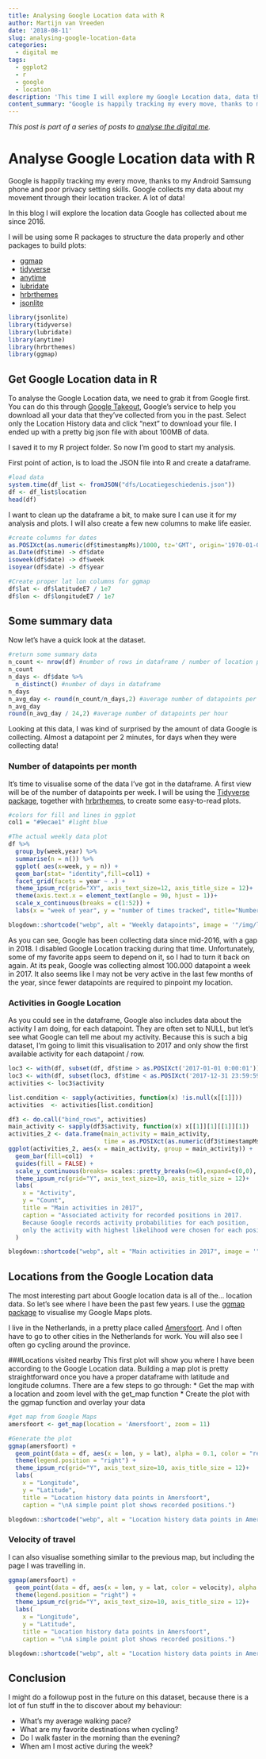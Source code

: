 ```yaml
---
title: Analysing Google Location data with R
author: Martijn van Vreeden
date: '2018-08-11'
slug: analysing-google-location-data
categories:
  - digital me
tags:
  - ggplot2
  - r
  - google
  - location
description: 'This time I will explore my Google Location data, data that Google is collecting from my devices' 
content_summary: "Google is happily tracking my every move, thanks to my Android Samsung phone and poor privacy setting skills. Google collects my data about my movement through their location tracker. A lot of data! In this blog I will explore the location data Google has collected about me since 2016."
---
```

_This post is part of a series of posts to [analyse the digital me](/meet-the-digital-me/)._

# Analyse Google Location data with R
Google is happily tracking my every move, thanks to my Android Samsung phone and poor privacy setting skills. Google collects my data about my movement through their location tracker. A lot of data!

In this blog I will explore the location data Google has collected about me since 2016.

I will be using some R packages to structure the data properly and other packages to build plots:

* [ggmap](https://cran.r-project.org/web/packages/ggmap/index.html)
* [tidyverse](https://cran.r-project.org/web/packages/tidyverse/index.html)
* [anytime](https://cran.r-project.org/web/packages/anytime/index.html)
* [lubridate](https://cran.r-project.org/web/packages/lubridate/index.html)
* [hrbrthemes](https://cran.r-project.org/web/packages/hrbrthemes/index.html)
* [jsonlite](https://cran.r-project.org/web/packages/jsonlite/index.html)

```r
library(jsonlite)
library(tidyverse)
library(lubridate)
library(anytime)
library(hrbrthemes)
library(ggmap)
```

## Get Google Location data in R
To analyse the Google Location data, we need to grab it from Google first. You can do this through [Google Takeout](https://takeout.google.com/settings/takeout), Google's service to help you download all your data that they've collected from you in the past. Select only the Location History data and click "next" to download your file. I ended up with a pretty big json file with about 100MB of data.

I saved it to my R project folder. So now I'm good to start my analysis.

First point of action, is to load the JSON file into R and create a dataframe.

```r
#load data
system.time(df_list <- fromJSON("dfs/Locatiegeschiedenis.json"))
df <- df_list$location
head(df)
```

I want to clean up the dataframe a bit, to make sure I can use it for my analysis and plots. I will also create a few new columns to make life easier.

```r
#create columns for dates
as.POSIXct(as.numeric(df$timestampMs)/1000, tz='GMT', origin='1970-01-01') -> df$time
as.Date(df$time) -> df$date
isoweek(df$date) -> df$week
isoyear(df$date) -> df$year

#Create proper lat lon columns for ggmap
df$lat <- df$latitudeE7 / 1e7
df$lon <- df$longitudeE7 / 1e7
```

## Some summary data
Now let's have a quick look at the dataset.

```r
#return some summary data
n_count <- nrow(df) #number of rows in dataframe / number of location pings
n_count
n_days <- df$date %>%
  n_distinct() #number of days in dataframe
n_days
n_avg_day <- round(n_count/n_days,2) #average number of datapoints per day
n_avg_day
round(n_avg_day / 24,2) #average number of datapoints per hour
```

Looking at this data, I was kind of surprised by the amount of data Google is collecting. Almost a datapoint per 2 minutes, for days when they were collecting data!

### Number of datapoints per month
It's time to visualise some of the data I've got in the dataframe. A first view will be of the number of datapoints per week. I will be using the [Tidyverse package](https://cran.r-project.org/web/packages/tidyverse/index.html), together with [hrbrthemes](https://cran.r-project.org/web/packages/hrbrthemes/index.html), to create some easy-to-read plots.

```r
#colors for fill and lines in ggplot
col1 = "#9ecae1" #light blue

#The actual weekly data plot
df %>% 
  group_by(week,year) %>%
  summarise(n = n()) %>%
  ggplot( aes(x=week, y = n)) +
  geom_bar(stat= "identity",fill=col1) +
  facet_grid(facets = year ~ .) +
  theme_ipsum_rc(grid="XY", axis_text_size=12, axis_title_size = 12)+
  theme(axis.text.x = element_text(angle = 90, hjust = 1))+
  scale_x_continuous(breaks = c(1:52)) +
  labs(x = "week of year", y = "number of times tracked", title="Number of times tracked per week by Google Location")
```

```r
blogdown::shortcode("webp", alt = "Weekly datapoints", image = '"/img/location/weekly.jpg"')
```

As you can see, Google has been collecting data since mid-2016, with a gap in 2018. I disabled Google Location tracking during that time. Unfortunately, some of my favorite apps seem to depend on it, so I had to turn it back on again. At its peak, Google was collecting almost 100.000 datapoint a week in 2017. It also seems like I may not be very active in the last few months of the year, since fewer datapoints are required to pinpoint my location.

### Activities in Google Location
As you could see in the dataframe, Google also includes data about the activity I am doing, for each datapoint. They are often set to NULL, but let's see what Google can tell me about my activity. Because this is such a big dataset, I'm going to limit this visualisation to 2017 and only show the first available activity for each datapoint / row.

```r
loc3 <- with(df, subset(df, df$time > as.POSIXct('2017-01-01 0:00:01')))
loc3 <- with(df, subset(loc3, df$time < as.POSIXct('2017-12-31 23:59:59')))
activities <- loc3$activity

list.condition <- sapply(activities, function(x) !is.null(x[[1]]))
activities  <- activities[list.condition]

df3 <- do.call("bind_rows", activities)
main_activity <- sapply(df3$activity, function(x) x[[1]][1][[1]][1])
activities_2 <- data.frame(main_activity = main_activity, 
                           time = as.POSIXct(as.numeric(df3$timestampMs)/1000, origin = "1970-01-01"))
ggplot(activities_2, aes(x = main_activity, group = main_activity)) + 
  geom_bar(fill=col1)  + 
  guides(fill = FALSE) +
  scale_y_continuous(breaks= scales::pretty_breaks(n=6),expand=c(0,0), limits=c(0, 40000)) +
  theme_ipsum_rc(grid="Y", axis_text_size=10, axis_title_size = 12)+
  labs(
    x = "Activity",
    y = "Count",
    title = "Main activities in 2017",
    caption = "Associated activity for recorded positions in 2017. 
    Because Google records activity probabilities for each position, 
    only the activity with highest likelihood were chosen for each position."
  )
```

```r
blogdown::shortcode("webp", alt = "Main activities in 2017", image = '"/img/location/activity.jpg"')
```

## Locations from the Google Location data 
The most interesting part about Google location data is all of the... location data. So let's see where I have been the past few years. I use the [ggmap package](https://cran.r-project.org/web/packages/ggmap/index.html) to visualise my Google Maps plots.

I live in the Netherlands, in a pretty place called [Amersfoort](https://www.tripadvisor.com/Tourism-g188613-Amersfoort-Vacations.html). And I often have to go to other cities in the Netherlands for work. You will also see I often go cycling around the province. 

###Locations visited nearby
This first plot will show you where I have been according to the Google Location data.
Building a map plot is pretty straightforward once you have a proper dataframe with latitude and longitude columns. There are a few steps to go through:
* Get the map with a location and zoom level with the get_map function
* Create the plot with the ggmap function and overlay your data

```r
#get map from Google Maps
amersfoort <- get_map(location = 'Amersfoort', zoom = 11)

#Generate the plot
ggmap(amersfoort) + 
  geom_point(data = df, aes(x = lon, y = lat), alpha = 0.1, color = "red", size=0.2) + 
  theme(legend.position = "right") + 
  theme_ipsum_rc(grid="Y", axis_text_size=10, axis_title_size = 12)+
  labs(
    x = "Longitude", 
    y = "Latitude", 
    title = "Location history data points in Amersfoort",
    caption = "\nA simple point plot shows recorded positions.")
```

```r
blogdown::shortcode("webp", alt = "Location history data points in Amersfoort", image = '"/img/location/provincie.jpg"')
```

### Velocity of travel
I can also visualise something similar to the previous map, but including the page I was travelling in. 

```r
ggmap(amersfoort) + 
  geom_point(data = df, aes(x = lon, y = lat, color = velocity), alpha = 0.5, size=0.2) + 
  theme(legend.position = "right") + 
  theme_ipsum_rc(grid="Y", axis_text_size=10, axis_title_size = 12)+
  labs(
    x = "Longitude", 
    y = "Latitude", 
    title = "Location history data points in Amersfoort",
    caption = "\nA simple point plot shows recorded positions.")
```

```r
blogdown::shortcode("webp", alt = "Location history data points in Amersfoort", image = '"/img/location/amersfoort.jpg"')
```

## Conclusion
I might do a followup post in the future on this dataset, because there is a lot of fun stuff in the to discover about my behaviour:

* What's my average walking pace?
* What are my favorite destinations when cycling?
* Do I walk faster in the morning than the evening?
* When am I most active during the week?